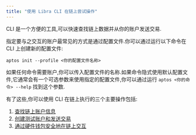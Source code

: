 ```yaml
---
title: "使用 Libra CLI 在链上尝试操作"
---
```


CLI 是一个方便的工具,可以快速查找链上数据并从你的账户发送交易.

指定要与之交互的账户最常见的方式是通过配置文件.你可以通过运行以下命令在 CLI 上创建新的配置文件:

```shellscript filename="Terminal"
aptos init --profile <你的配置文件名称>
```

如果任何命令需要账户,你可以传入配置文件的名称.如果命令隐式使用默认配置文件,它通常会有一个可选参数来使用指定的配置文件,你可以通过运行 `aptos <你的命令> --help` 找到这个参数.

有了这些,你可以使用 CLI 在链上执行的三个主要操作包括:

1. [查找链上账户信息](/zh/build/cli/trying-things-on-chain/looking-up-account-info)
2. [创建测试账户和发送交易](/zh/build/cli/trying-things-on-chain/create-test-accounts)
3. [通过硬件钱包安全地在链上交互](/zh/build/cli/trying-things-on-chain/ledger)
